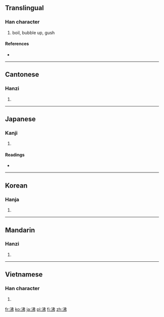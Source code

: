 ==Translingual==

===Han character===
{{Han char|rn=85|rad=水|as=05|sn=8|four=3512<sub>7</sub>|canj=水中中弓 (ELLN)}}

# boil, bubble up, gush

====References====
* {{Han ref|kx=0614.020|dkj=17251|dj=1007.060|hdz=31597.010|uh=6CB8|ud=27832|bh=AA6D|bd=43629}}

----

==Cantonese==

===Hanzi===
{{yue-hanzi|jyut=|y=fai3}}

# {{defn|Cantonese|sort=水05}}

----

==Japanese==

===Kanji===
{{ja-kanji|grade=c|rs=水05}}

# {{defn|Japanese|sort=水05}}

====Readings====
* {{ja-readings|on=[[ふつ]] (futsu)|kun=[[わく]] (waku), [[わかす]] (wakasu)}}

----

==Korean==

===Hanja===
{{ko-hanja|hangeul=[[비]], [[불]]|eumhun=|rv=bi, bul|mr=pi, pul|y=pi, pul}}

# {{defn|Korean|sort=水05}}

----

==Mandarin==

===Hanzi===
{{cmn-hanzi|pin=[[fèi]] ([[fei4]])|wg=fei<sup>4</sup>}}

# {{defn|Mandarin|sort=水05}}

----

==Vietnamese==

===Han character===
{{vi-hantu|[[phí]], [[phất]]|rs=水05}}

# {{defn|Vietnamese|sort=水05}}

[[fr:沸]]
[[ko:沸]]
[[ja:沸]]
[[pl:沸]]
[[fi:沸]]
[[zh:沸]]